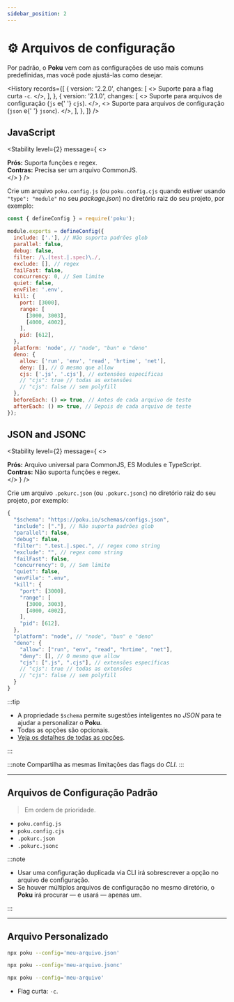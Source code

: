 ```yaml
---
sidebar_position: 2
---
```



# ⚙️ Arquivos de configuração

Por padrão, o **Poku** vem com as configurações de uso mais comuns predefinidas, mas você pode ajustá-las como desejar.

<History
  records={[
    {
      version: '2.2.0',
      changes: [
        <>
          Suporte para a flag curta <code>-c</code>.
        </>,
      ],
    },
    {
      version: '2.1.0',
      changes: [
        <>
          Suporte para arquivos de configuração (<code>js</code> e{' '}
          <code>cjs</code>).
        </>,
        <>
          Suporte para arquivos de configuração (<code>json</code> e{' '}
          <code>jsonc</code>).
        </>,
      ],
    },
  ]}
/>

## JavaScript

<Stability
  level={2}
  message={
    <>
      <div>
        <strong>Prós:</strong> Suporta funções e regex.
      </div>
      <div>
        <strong>Contras:</strong> Precisa ser um arquivo CommonJS.
      </div>
    </>
  }
/>

Crie um arquivo `poku.config.js` (ou `poku.config.cjs` quando estiver usando `"type": "module"` no seu _package.json_) no diretório raiz do seu projeto, por exemplo:

```js
const { defineConfig } = require('poku');

module.exports = defineConfig({
  include: ['.'], // Não suporta padrões glob
  parallel: false,
  debug: false,
  filter: /\.(test.|.spec)\./,
  exclude: [], // regex
  failFast: false,
  concurrency: 0, // Sem limite
  quiet: false,
  envFile: '.env',
  kill: {
    port: [3000],
    range: [
      [3000, 3003],
      [4000, 4002],
    ],
    pid: [612],
  },
  platform: 'node', // "node", "bun" e "deno"
  deno: {
    allow: ['run', 'env', 'read', 'hrtime', 'net'],
    deny: [], // O mesmo que allow
    cjs: ['.js', '.cjs'], // extensões específicas
    // "cjs": true // todas as extensões
    // "cjs": false // sem polyfill
  },
  beforeEach: () => true, // Antes de cada arquivo de teste
  afterEach: () => true, // Depois de cada arquivo de teste
});
```

## JSON and JSONC

<Stability
  level={2}
  message={
    <>
      <div>
        <strong>Prós:</strong> Arquivo universal para CommonJS, ES Modules e
        TypeScript.
      </div>
      <div>
        <strong>Contras:</strong> Não suporta funções e regex.
      </div>
    </>
  }
/>

Crie um arquivo `.pokurc.json` (ou `.pokurc.jsonc`) no diretório raiz do seu projeto, por exemplo:

```js
{
  "$schema": "https://poku.io/schemas/configs.json",
  "include": ["."], // Não suporta padrões glob
  "parallel": false,
  "debug": false,
  "filter": ".test.|.spec.", // regex como string
  "exclude": "", // regex como string
  "failFast": false,
  "concurrency": 0, // Sem limite
  "quiet": false,
  "envFile": ".env",
  "kill": {
    "port": [3000],
    "range": [
      [3000, 3003],
      [4000, 4002],
    ],
    "pid": [612],
  },
  "platform": "node", // "node", "bun" e "deno"
  "deno": {
    "allow": ["run", "env", "read", "hrtime", "net"],
    "deny": [], // O mesmo que allow
    "cjs": [".js", ".cjs"], // extensões específicas
    // "cjs": true // todas as extensões
    // "cjs": false // sem polyfill
  }
}
```

:::tip

- A propriedade `$schema` permite sugestões inteligentes no _JSON_ para te ajudar a personalizar o **Poku**.
- Todas as opções são opcionais.
- [Veja os detalhes de todas as opções](/docs/category/-options).

:::

:::note
Compartilha as mesmas limitações das flags do _CLI_.
:::

<hr />

## Arquivos de Configuração Padrão

> Em ordem de prioridade.

- `poku.config.js`
- `poku.config.cjs`
- `.pokurc.json`
- `.pokurc.jsonc`

:::note

- Usar uma configuração duplicada via CLI irá sobrescrever a opção no arquivo de configuração.
- Se houver múltiplos arquivos de configuração no mesmo diretório, o **Poku** irá procurar — e usará — apenas um.

:::

<hr />

## Arquivo Personalizado

```sh
npx poku --config='meu-arquivo.json'
```

```sh
npx poku --config='meu-arquivo.jsonc'
```

```sh
npx poku --config='meu-arquivo'
```

- Flag curta: `-c`.
